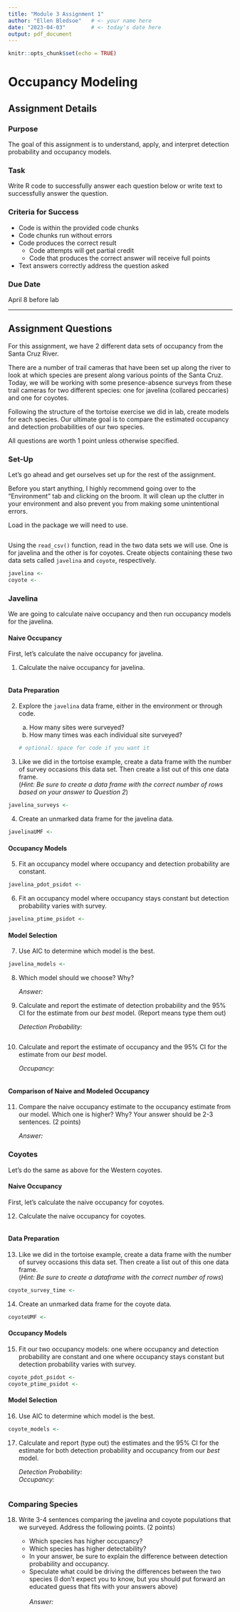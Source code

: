 ```yaml
---
title: "Module 3 Assignment 1"
author: "Ellen Bledsoe"   # <- your name here
date: "2023-04-03"        # <- today's date here
output: pdf_document
---
```


```r
knitr::opts_chunk$set(echo = TRUE)
```

# Occupancy Modeling

## Assignment Details

### Purpose

The goal of this assignment is to understand, apply, and interpret detection probability and occupancy models.

### Task

Write R code to successfully answer each question below or write text to successfully answer the question.

### Criteria for Success

-   Code is within the provided code chunks
-   Code chunks run without errors
-   Code produces the correct result
    -   Code attempts will get partial credit
    -   Code that produces the correct answer will receive full points
-   Text answers correctly address the question asked

### Due Date

April 8 before lab

------------------------------------------------------------------------

## Assignment Questions

For this assignment, we have 2 different data sets of occupancy from the Santa Cruz River.

There are a number of trail cameras that have been set up along the river to look at which species are present along various points of the Santa Cruz. Today, we will be working with some presence-absence surveys from these trail cameras for two different species: one for javelina (collared peccaries) and one for coyotes.

Following the structure of the tortoise exercise we did in lab, create models for each species. Our ultimate goal is to compare the estimated occupancy and detection probabilities of our two species.

All questions are worth 1 point unless otherwise specified.

### Set-Up

Let's go ahead and get ourselves set up for the rest of the assignment.

Before you start anything, I highly recommend going over to the "Environment" tab and clicking on the broom. It will clean up the clutter in your environment and also prevent you from making some unintentional errors.

Load in the package we will need to use.

```r

```

Using the `read_csv()` function, read in the two data sets we will use. One is for javelina and the other is for coyotes. Create objects containing these two data sets called `javelina` and `coyote`, respectively.

```r
javelina <- 
coyote <- 
```

### Javelina

We are going to calculate naive occupancy and then run occupancy models for the javelina.

#### Naive Occupancy

First, let's calculate the naive occupancy for javelina.

1.  Calculate the naive occupancy for javelina.

```r

```

#### Data Preparation

2.  Explore the `javelina` data frame, either in the environment or through code.

    a.  How many sites were surveyed?
    b.  How many times was each individual site surveyed?

    ```r
    # optional: space for code if you want it
    ```

3.  Like we did in the tortoise example, create a data frame with the number of survey occasions this data set. Then create a list out of this one data frame.\
    (*Hint: Be sure to create a data frame with the correct number of rows based on your answer to Question 2*)

```r
javelina_surveys <- 
```

4.  Create an unmarked data frame for the javelina data.

```r
javelinaUMF <- 
```

#### Occupancy Models

5.  Fit an occupancy model where occupancy and detection probability are constant.

```r
javelina_pdot_psidot <- 
```

6.  Fit an occupancy model where occupancy stays constant but detection probability varies with survey.

```r
javelina_ptime_psidot <- 
```

#### Model Selection

7.  Use AIC to determine which model is the best.

```r
javelina_models <- 
```

8.  Which model should we choose? Why?

    *Answer:*

9.  Calculate and report the estimate of detection probability and the 95% CI for the estimate from our *best* model. (Report means type them out)

    *Detection Probability:*

```r

```

10. Calculate and report the estimate of occupancy and the 95% CI for the estimate from our *best* model.

    *Occupancy:*

```r

```

#### Comparison of Naive and Modeled Occupancy

11. Compare the naive occupancy estimate to the occupancy estimate from our model. Which one is higher? Why? Your answer should be 2-3 sentences. (2 points)

    *Answer:*

### Coyotes

Let's do the same as above for the Western coyotes.

#### Naive Occupancy

First, let's calculate the naive occupancy for coyotes.

12. Calculate the naive occupancy for coyotes.

```r

```

#### Data Preparation

13. Like we did in the tortoise example, create a data frame with the number of survey occasions this data set. Then create a list out of this one data frame.\
    (*Hint: Be sure to create a dataframe with the correct number of rows*)

```r
coyote_survey_time <- 
```

14. Create an unmarked data frame for the coyote data.

```r
coyoteUMF <- 
```

#### Occupancy Models

15. Fit our two occupancy models: one where occupancy and detection probability are constant and one where occupancy stays constant but detection probability varies with survey.

```r
coyote_pdot_psidot <- 
coyote_ptime_psidot <- 
```

#### Model Selection

16. Use AIC to determine which model is the best.

```r
coyote_models <- 
```

17. Calculate and report (type out) the estimates and the 95% CI for the estimate for both detection probability and occupancy from our *best* model.

    *Detection Probability:*\
    *Occupancy:*

    ```r

    ```

### Comparing Species

18. Write 3-4 sentences comparing the javelina and coyote populations that we surveyed. Address the following points. (2 points)

    -   Which species has higher occupancy?
    -   Which species has higher detectability?
    -   In your answer, be sure to explain the difference between detection probability and occupancy.
    -   Speculate what could be driving the differences between the two species (I don't expect you to know, but you should put forward an educated guess that fits with your answers above)\
        \
        *Answer:*
